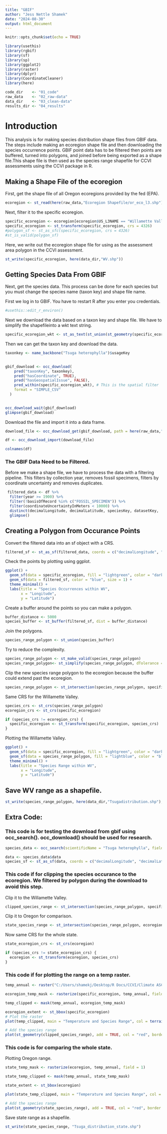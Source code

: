 ```yaml
---
title: "GBIF"
author: "Jess Nettle Shamek"
date: "2024-08-30"
output: html_document
---
```


```r
knitr::opts_chunk$set(echo = TRUE)
```

```r
library(usethis)
library(rgbif)
library(sf)
library(sp)
library(ggplot2)
library(raster)
library(dplyr)
library(CoordinateCleaner)
library(here)
```

```r
code_dir    <- "01_code"
raw_data    <- "02_raw-data"
data_dir    <- "03_clean-data"
results_dir <- "04_results"
```

# Introduction
This analysis is for making species distribution shape files from GBIF data. The steps include making an ecoregion shape file and then downloading the species occurrence points. GBIF point data has to be filtered then points are buffered, turned into polygons, and joined before being exported as a shape file.This shape file is then used as the species range shapefile for CCVI assessments using the CCVI package in R.

## Making a Shape File of the ecoregion
First, get the shape file of all Oregon ecoregions provided by the fed (EPA).
```r
ecoregion <- st_read(here(raw_data,"Ecoregion Shapefile/or_eco_l3.shp"))
``` 

Next, filter it to the specific ecoregion.
```r
specific_ecoregion <- ecoregion[ecoregion$US_L3NAME == "Willamette Valley", ]
specific_ecoregion <- st_transform(specific_ecoregion, crs = 4326)
#polygon_sf <- st_as_sfc(specific_ecoregion, crs = 4326)
#st_is_valid(polygon_sf)
```

Here, we write out the ecoregion shape file for using as the assessment area polygon in the CCVI assessment.
```r
st_write(specific_ecoregion, here(data_dir,"WV.shp"))
```


## Getting Species Data From GBIF
Next, get the species data. This process can be done for each species but you must change the species name (taxon key) and shape file name.

First we log in to GBIF. You have to restart R after you enter you credentials. 
```r
#usethis::edit_r_environ()
```

Next we download the data based on a taxon key and shape file. We have to simplify the shapefileinto a wkt text string.
```r
specific_ecoregion_wkt <- st_as_text(st_union(st_geometry(specific_ecoregion)))
```

Then we can get the taxon key and download the data.
```r
taxonkey <- name_backbone("Tsuga heterophylla")$usageKey
  

gbif_download <- occ_download(
    pred("taxonKey", taxonkey),
    pred("hasCoordinate", TRUE), 
    pred("hasGeospatialIssue", FALSE), 
    pred_within(specific_ecoregion_wkt), # This is the spatial filter
    format = "SIMPLE_CSV"
  )
  

occ_download_wait(gbif_download)
glimpse(gbif_download)
```

Download the file and import it into a data frame.
```r
download_file <- occ_download_get(gbif_download, path = here(raw_data,".")) # To change the name of the download to something meaningful you can change "." to "TSUHET_WV" or something similar

df <- occ_download_import(download_file)

colnames(df)
```


### The GBIF Data Need to be Filtered.
Before we make a shape file, we have to process the data with a filtering pipeline. This filters by collection year, removes fossil specimens, filters by coordinate uncertainty and removes duplicates. 
```r
 filtered_data <- df %>%
  filter(year >= 1900) %>%  
  filter(!basisOfRecord %in% c("FOSSIL_SPECIMEN")) %>% 
  filter(coordinateUncertaintyInMeters < 10000) %>% 
  distinct(decimalLongitude, decimalLatitude, speciesKey, datasetKey, .keep_all = TRUE) %>%  
  glimpse()
```


## Creating a Polygon from Occurance Points
Convert the filtered data into an sf object with a CRS.
```r
filtered_sf <- st_as_sf(filtered_data, coords = c("decimalLongitude", "decimalLatitude"), crs = 4326)
```

Check the points by plotting using ggplot.
```r
ggplot() +
  geom_sf(data = specific_ecoregion, fill = "lightgreen", color = "darkgreen", alpha = 0.4) +  
  geom_sf(data = filtered_sf, color = "blue", size = 1) +  
  theme_minimal() +
  labs(title = "Species Occurrences within WV",
       x = "Longitude", 
       y = "Latitude")
```

Create a buffer around the points so you can make a polygon.
```r
buffer_distance <- 5000  
species_buffer <- st_buffer(filtered_sf, dist = buffer_distance)
```

Join the polygons.
```r
species_range_polygon <- st_union(species_buffer)
```

Try to reduce the complexity.
```r
species_range_polygon <- st_make_valid(species_range_polygon)
species_range_polygon<- st_simplify(species_range_polygon, dTolerance = 100)
```

Clip the new species range polygon to the ecoregion because the buffer could extend past the ecoregion.
```r
species_range_polygon <- st_intersection(species_range_polygon, specific_ecoregion)
```


Same CRS for the Willamette Valley.
```r
species_crs <- st_crs(species_range_polygon)
ecoregion_crs <- st_crs(specific_ecoregion)

if (species_crs != ecoregion_crs) {
  specific_ecoregion <- st_transform(specific_ecoregion, species_crs)
}
```

Plotting the Willamette Valley.
```r
ggplot() +
  geom_sf(data = specific_ecoregion, fill = "lightgreen", color = "darkgreen", alpha = 0.4) +  
  geom_sf(data = species_range_polygon, fill = "lightblue", color = "blue", size = 1) +  
  theme_minimal() +
  labs(title = "Species Range within WV",
       x = "Longitude", 
       y = "Latitude")
```

## Save WV range as a shapefile.
```r
st_write(species_range_polygon, here(data_dir,"Tsugadistribution.shp"), append=FALSE)
```


## Extra Code:

### This code is for testing the download from gbif using occ_search(). occ_download() should be used for research.
```r
species_data <- occ_search(scientificName = "Tsuga heterophylla", fields = c("key", "decimalLatitude", "decimalLongitude"), limit = 2000)
```

```r
data <- species_data$data
species_sf <- st_as_sf(data, coords = c("decimalLongitude", "decimalLatitude"), crs = 4326)
```

### This code if for clipping the species occurance to the ecoregion. We filtered by polygon during the download to avoid this step.

Clip it to the Willamette Valley.
```r
clipped_species_range <- st_intersection(species_range_polygon, specific_ecoregion)
```

Clip it to Oregon for comparison.
```r
state_species_range <- st_intersection(species_range_polygon, ecoregion)
```

Now same CRS for the whole state.
```r
state_ecoregion_crs <- st_crs(ecoregion)

if (species_crs != state_ecoregion_crs) {
  ecoregion <- st_transform(ecoregion, species_crs)
}
```

### This code if for plotting the range on a temp raster.

```r
temp_annual <- raster("C:/Users/shamekj/Desktop/R Docs/CCVI/Climate ASCII/HistTempVarC.img")

ecoregion_temp_mask <- rasterize(specific_ecoregion, temp_annual, field = 1)

temp_clipped <- mask(temp_annual, ecoregion_temp_mask)
```

```r
ecoregion_extent <- st_bbox(specific_ecoregion)
# Plot the raster
plot(temp_clipped, main = "Temperature and Species Range", col = terrain.colors(100), ext = ecoregion_extent)

# Add the species range
plot(st_geometry(clipped_species_range), add = TRUE, col = "red", border = "black")
```

### This code is for comparing the whole state.
Plotting Oregon range.
```r
state_temp_mask <- rasterize(ecoregion, temp_annual, field = 1)

state_temp_clipped <- mask(temp_annual, state_temp_mask)
```

```r
state_extent <- st_bbox(ecoregion)

plot(state_temp_clipped, main = "Temperature and Species Range", col = terrain.colors(100), ext = state_extent)

# Add the species range
plot(st_geometry(state_species_range), add = TRUE, col = "red", border = "black")
```

Save state range as a shapefile.
```r
st_write(state_species_range, "Tsuga_distribution_state.shp")
```

